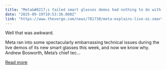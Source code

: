 ```yaml
---
title: "Meta&#8217;s failed smart glasses demos had nothing to do with the Wi-Fi"
date: "2025-09-19T10:53:36.000Z"
link: "https://www.theverge.com/news/781730/meta-explains-live-ai-smart-glasses-demo-failures"
---
```


Well that was awkward.	

Meta ran into some spectacularly embarrassing technical issues during the live demos of its new smart glasses this week, and now we know why. Andrew Bosworth, Meta’s chief tec...

[Read more](https://www.theverge.com/news/781730/meta-explains-live-ai-smart-glasses-demo-failures)
